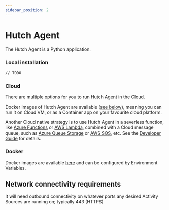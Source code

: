 ```yaml
---
sidebar_position: 2
---
```



# Hutch Agent

<SectionUnderConstruction />

The Hutch Agent is a Python application.

### Local installation

    // TODO

### Cloud

There are multiple options for you to run Hutch Agent in the Cloud.

Docker images of Hutch Agent are available ([see below](#docker)), meaning you can run it on Cloud VM, or as a Container app on your favourite cloud platform.

Another Cloud native strategy is to use Hutch Agent in a severless function, like [Azure Functions](https://azure.microsoft.com/en-gb/products/functions/) or [AWS Lambda](https://aws.amazon.com/lambda/), combined with a Cloud message queue, such as [Azure Queue Storage](https://azure.microsoft.com/en-gb/products/storage/queues/) or [AWS SQS](https://aws.amazon.com/sqs/), etc. See the [Developer Guide](/hutch/docs/devs) for details.

### Docker

Docker images are available [here](https://github.com/hdruk/hutch/pkgs/container/hutch%2Fagent) and can be configured by Environment Variables.

## Network connectivity requirements

It will need outbound connectivity on whatever ports any desired Activity Sources are running on; typically 443 (HTTPS)
